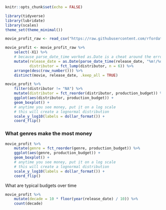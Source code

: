 ```r
knitr::opts_chunk$set(echo = FALSE)
```

```r
library(tidyverse)
library(lubridate)
library(scales)
theme_set(theme_minimal())
```

```r
movie_profit_raw <- read_csv("https://raw.githubusercontent.com/rfordatascience/tidytuesday/master/data/2018/2018-10-23/movie_profit.csv")
```

```r
movie_profit <- movie_profit_raw %>% 
    select(-X1) %>% 
    # because parse_date_time worked as.Date is a cheat around the error from parse_date
    mutate(release_date = as.Date(parse_date_time(release_date, "%m!/%d/%Y")),
           distributor = fct_lump(distributor, n = 6)) %>%
    arrange(desc(row_number())) %>% 
    distinct(movie, release_date, .keep_all = TRUE)
```



```r
movie_profit %>% 
    filter(distributor != "NA") %>% 
    mutate(distributor = fct_reorder(distributor, production_budget)) %>% 
    ggplot(aes(distributor, production_budget)) +
    geom_boxplot() +
    # anytime you see money, put it on a log scale
    # this will create a lognormal distribution 
    scale_y_log10(labels = dollar_format()) +
    coord_flip()
```

### What genres make the most money

```r
movie_profit %>% 
    mutate(genre = fct_reorder(genre, production_budget)) %>% 
    ggplot(aes(genre, production_budget)) +
    geom_boxplot() +
    # anytime you see money, put it on a log scale
    # this will create a lognormal distribution 
    scale_y_log10(labels = dollar_format()) +
    coord_flip()
```

What are typical budgets over time

```r
movie_profit %>% 
    mutate(decade = 10 * floor(year(release_date) / 10)) %>% 
    count(decade)
```


